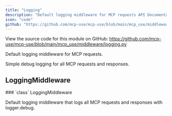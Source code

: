 ```yaml
---
title: "Logging"
description: "Default logging middleware for MCP requests API Documentation"
icon: "code"
github: "https://github.com/mcp-use/mcp-use/blob/main/mcp_use/middleware/logging.py"
---
```


<Callout type="info" title="Source Code">
View the source code for this module on GitHub: <a href='https://github.com/mcp-use/mcp-use/blob/main/mcp_use/middleware/logging.py' target='_blank' rel='noopener noreferrer'>https://github.com/mcp-use/mcp-use/blob/main/mcp_use/middleware/logging.py</a>
</Callout>

Default logging middleware for MCP requests.

Simple debug logging for all MCP requests and responses.

## LoggingMiddleware

<Card type="info" img="http://localhost:3000/gradient-generator/api/random?width=800&height=50">
### `class` LoggingMiddleware

Default logging middleware that logs all MCP requests and responses with logger.debug.

</Card>
